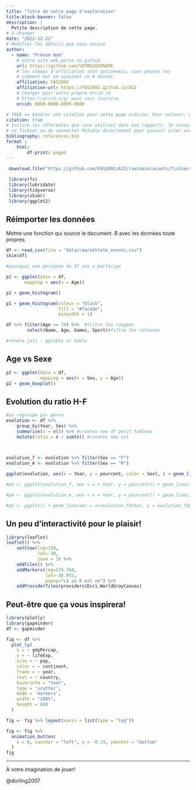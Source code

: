 ```yaml
---
title: "Titre de votre page d'exploration"
title-block-banner: false
description: | 
  Petite description de cette page.
# à changer
date: "2022-12-21"
# Modifier les détails que vous voulez
author:
  - name: "Prénom Nom"
    # Votre site web perso ou github
    url: https://github.com/VOTREUSERNAME
    # les champs d'affiliation sont optionnels, vous pouvez les
    # comment out en ajoutant un # devant.
    affiliation: FAS1002
    affiliation-url: https://FAS1002.github.io/A22
    # changer pour votre propre orcid id
    # https://orcid.org/ pour vous inscrire.
    orcid: 0000-0000-0000-0000

# TRUE == Générer une citation pour cette page précise. Pour enlever, mettre false.
citation: true
# Inclure les références que vous utilisez dans vos rapports. Je conseille Zotero pour construire
# ce fichier ou de connecter RStudio directement pour pouvoir citer avec @nom-de-reference.
bibliography: references.bib
format :
    html:
        df-print: paged
---
```


```r
 download.file("https://github.com/FAS1002/A22/raw/main/assets/fichiers/olympic_archive.zip", destfile = "data/raw/olympic_archive.zip")
 
 library(fs)
 library(lubridate)
 library(tidyverse)
 library(skimr)
 library(ggplot2)
```

## Réimporter les données

Mettre une fonction qui source le document .R avec les données toute propres

```r
df <- read_csv(file = "data/raw/athlete_events.csv")
skim(df)

#pourquoi une personne de 97 ans a participe

p1 <- ggplot(data = df,
       mapping = aes(x = Age)) 

p1 + geom_histogram()

p1 + geom_histogram(colour = "black",
                    fill = "#facade",
                    binwidth = 1)
```

```r
df %>% filter(Age >= 79) %>%  #filtre les rangees
        select(Name, Age, Games, Sport)#filtre les colonnes

#rendre joli - ggtable or kable 

```

## Age vs Sexe

```r
p2 <- ggplot(data = df, 
             mapping = aes(x = Sex, y = Age))
p2 + geom_boxplot()
```

## Evolution du ratio H-F

```r
#on regroupe par genre
evolution <- df %>% 
    group_by(Year, Sex) %>% 
    summarise(n = n()) %>% #creates new df petit tableau
    mutate(ratio = n / sum(n)) #creates new col

    
```

```r

evolution_f <- evolution %>% filter(Sex == "F")
evolution_m <- evolution %>% filter(Sex == "M")

ggplot(evolution, aes(x = Year, y = pourcent, color = Sex), ) + geom_line() + geom_point()

#p3 <- ggplot(evolution_f, aes = x = Year, y = pourcent)) + geom_line() + geom_point()

#p4 <- ggplot(evolution_m, aes = x = Year, y = pourcent)) + geom_line() + geom_point()

#p5 <- ggplot() + geom_line(aes = x(evolution_f$Year, y = evolution_f$pourcent))
```

## Un peu d'interactivité pour le plaisir!

```r
library(leaflet)
leaflet() %>%
    setView(lng=150,
            lat=-30,
            zoom = 3) %>%
    addTiles() %>%
    addMarkers(lng=174.768,
               lat=-36.852,
               popup="Là où R est né") %>%
    addProviderTiles(providers$Esri.WorldGrayCanvas)
```

## Peut-être que ça vous inspirera!

```r
library(plotly)
library(gapminder)
df <- gapminder

fig <- df %>%
  plot_ly(
    x = ~ gdpPercap,
    y = ~ lifeExp,
    size = ~ pop,
    color = ~ continent,
    frame = ~ year,
    text = ~ country,
    hoverinfo = "text",
    type = 'scatter',
    mode = 'markers',
    width = "100%",
    height = 600
  )

fig <- fig %>% layout(xaxis = list(type = "log"))

fig <- fig %>%
  animation_button(
    x = 0, xanchor = "left", y = -0.15, yanchor = "bottom"
  )
fig
```

------------------------------------------------------------------------

À votre imagination de jouer!

@dorling2007
